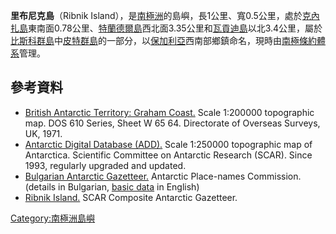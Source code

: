 {{coord|65|22|05|S|65|21|34|W|display=title}}

'''里布尼克島'''（Ribnik Island），是[[南極洲|南極洲]]的島嶼，長1公里、寬0.5公里，處於[[克內扎島|克內扎島]]東南面0.78公里、[[特蘭德爾島|特蘭德爾島]]西北面3.35公里和[[瓦貢迪島|瓦貢迪島]]以北3.4公里，屬於[[比斯科群島|比斯科群島]]中[[皮特群島|皮特群島]]的一部分，以[[保加利亞|保加利亞]]西南部鄉鎮命名，現時由[[南極條約體系|南極條約體系]]管理。

==參考資料==
* [https://data.aad.gov.au/aadc/mapcat/display_map.cfm?map_id=3110 British Antarctic Territory: Graham Coast.] {{Wayback|url=https://data.aad.gov.au/aadc/mapcat/display_map.cfm?map_id=3110 |date=20131112130011 }}  Scale 1:200000 topographic map.  DOS 610 Series, Sheet W 65 64.  Directorate of Overseas Surveys, UK, 1971.
* [http://www.add.scar.org Antarctic Digital Database (ADD).] {{Wayback|url=http://www.add.scar.org/ |date=20170305000653 }} Scale 1:250000 topographic map of Antarctica. Scientific Committee on Antarctic Research (SCAR). Since 1993, regularly upgraded and updated.
* [http://apcbg.org/gazet-bg.doc Bulgarian Antarctic Gazetteer.] {{Wayback|url=http://apcbg.org/gazet-bg.doc |date=20131012104624 }} Antarctic Place-names Commission. (details in Bulgarian, [http://apcbg.org/gazet.htm basic data] {{Wayback|url=http://apcbg.org/gazet.htm |date=20160304071225 }} in English)
* [https://data.aad.gov.au/aadc/gaz/scar/display_name.cfm?gaz_id=137761 Ribnik Island.] {{Wayback|url=https://data.aad.gov.au/aadc/gaz/scar/display_name.cfm?gaz_id=137761 |date=20190202041916 }} SCAR Composite Antarctic Gazetteer.

{{DEFAULTSORT:Ribnik Island}}
[[Category:南極洲島嶼|Category:南極洲島嶼]]


{{Biscoes-geo-stub}}